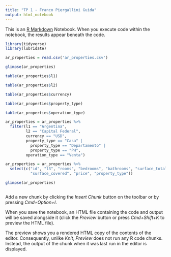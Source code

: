```yaml
---
title: "TP 1 - Franco Piergallini Guida"
output: html_notebook
---
```


This is an [R Markdown](http://rmarkdown.rstudio.com) Notebook. When you execute code within the notebook, the results appear beneath the code. 

```r
library(tidyverse)
library(lubridate)
```

```r
ar_properties = read.csv('ar_properties.csv')
```

```r
glimpse(ar_properties)
```

```r
table(ar_properties$l1)
```
```r
table(ar_properties$l2)
```


```r
table(ar_properties$currency)
```
```r
table(ar_properties$property_type)
```
```r
table(ar_properties$operation_type)
```


```r
ar_properties = ar_properties %>%
  filter(l1 == "Argentina",
         l2 == "Capital Federal",
         currency == "USD",
         property_type == "Casa" |
           property_type == "Departamento" | 
           property_type == "PH",
         operation_type == "Venta")
```

```r
ar_properties = ar_properties %>%
  select(c("id", "l3", "rooms", "bedrooms", "bathrooms", "surface_total", 
           "surface_covered", "price", "property_type"))
```

```r
glimpse(ar_properties)
```

```r

```




Add a new chunk by clicking the *Insert Chunk* button on the toolbar or by pressing *Cmd+Option+I*.

When you save the notebook, an HTML file containing the code and output will be saved alongside it (click the *Preview* button or press *Cmd+Shift+K* to preview the HTML file). 

The preview shows you a rendered HTML copy of the contents of the editor. Consequently, unlike *Knit*, *Preview* does not run any R code chunks. Instead, the output of the chunk when it was last run in the editor is displayed.
